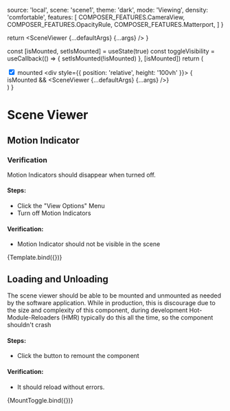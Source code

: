 


<Meta title="Tests/Scene Viewer" component={SceneViewer} argTypes={argTypes} />

  source: 'local',
  scene: 'scene1',
  theme: 'dark',
  mode: 'Viewing',
  density: 'comfortable',
  features: [
    COMPOSER_FEATURES.CameraView,
    COMPOSER_FEATURES.OpacityRule,
    COMPOSER_FEATURES.Matterport,
  ]
}

  return <SceneViewer {...defaultArgs} {...args} />
}

  const [isMounted, setIsMounted] = useState(true)
  const toggleVisibility = useCallback(() => {
    setIsMounted(!isMounted)
  }, [isMounted])
  return (
    <div>
      <label>
        <input type="checkbox" onChange={toggleVisibility} checked={isMounted} />
          mounted
      </label>
      <div style={{ position: 'relative', height: '100vh' }}>
      { isMounted && <SceneViewer {...defaultArgs} {...args} />}
      </div>
    </div>
  )
}

# Scene Viewer

## Motion Indicator

### Verification

Motion Indicators should disappear when turned off.

#### Steps:
- Click the "View Options" Menu
- Turn off Motion Indicators

#### Verification:
- Motion Indicator should not be visible in the scene

<Canvas>
  <Story name='Motion Indicator'
    height='500px'
    parameters={{ controls: { include: ['onSelectionChanged', 'onWidgetClick'], hideNoControlsWarning: true }}}
    args={{ ...defaultArgs, scene: 'CookieFactoryWaterTank' }}>
    {Template.bind({})}
  </Story>
</Canvas>

## Loading and Unloading

The scene viewer should be able to be mounted and unmounted as needed by the software application. While in production, this is discourage due to the size and complexity of this component,
during development Hot-Module-Reloaders (HMR) typically do this all the time, so the component shouldn't crash

#### Steps:
- Click the button to remount the component

#### Verification:
- It should reload without errors.

<Canvas>
  <Story name='Remounting'
    height='500px'
    parameters={{ controls: { include: ['onSelectionChanged', 'onWidgetClick'], hideNoControlsWarning: true }}}
    args={{ ...defaultArgs, scene: 'CookieFactoryWaterTank' }}>
    {MountToggle.bind({})}
  </Story>
</Canvas>
